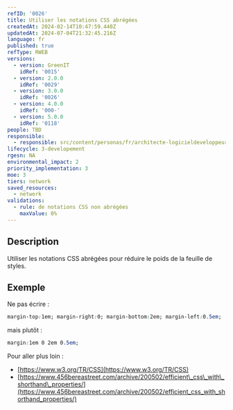 ```yaml
---
refID: '0026'
title: Utiliser les notations CSS abrégées
createdAt: 2024-02-14T10:47:59.440Z
updatedAt: 2024-07-04T21:32:45.216Z
language: fr
published: true
refType: RWEB
versions:
  - version: GreenIT
    idRef: '0015'
  - version: 2.0.0
    idRef: '0029'
  - version: 3.0.0
    idRef: '0026'
  - version: 4.0.0
    idRef: '000-'
  - version: 5.0.0
    idRef: '0118'
people: TBD
responsible:
  - responsible: src/content/personas/fr/architecte-logicieldeveloppeur.mdx
lifecycle: 3-developement
rgesn: NA
environmental_impact: 2
priority_implementation: 3
moe: 3
tiers: network
saved_resources:
  - network
validations:
  - rule: de notations CSS non abrégées
    maxValue: 0%
---
```


## Description

Utiliser les notations CSS abrégées pour réduire le poids de la feuille de styles.

## Exemple

Ne pas écrire :

```css
margin-top:1em; margin-right:0; margin-bottom:2em; margin-left:0.5em;
```

mais plutôt :

```css
margin:1em 0 2em 0.5em;
```

Pour aller plus loin :

* [https://www.w3.org/TR/CSS](https://www.w3.org/TR/CSS)
* [https://www.456bereastreet.com/archive/200502/efficient\_css\_with\_shorthand\_properties/](https://www.456bereastreet.com/archive/200502/efficient_css_with_shorthand_properties/)
